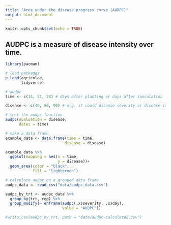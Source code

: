 ```yaml
---
title: "Area under the disease progress curve (AUDPC)"
output: html_document
---
```


```r
knitr::opts_chunk$set(echo = TRUE)
```

## AUDPC is a measure of disease intensity over time.

```r
library(pacman)

# load packages
p_load(agricolae, 
       tidyverse)

# audpc
time <- c(14, 21, 28) # days after planting or days after inoculation

disease <- c(40, 80, 90) # e.g. it could disease severity or disease incidece

# test the audpc function
audpc(evaluation = disease,
      dates = time)

# make a data frame
example_data <- data.frame(time = time,
                          disease = disease)

example_data %>% 
  ggplot(mapping = aes(x = time,
                       y = disease))+
  geom_area(color = "black",
            fill = "lightgreen")

# calculate audpc on a grouped data frame
audpc_data <- read_csv("data/audpc_data.csv")

audpc_by_trt <- audpc_data %>% 
  group_by(trt, rep) %>% 
  group_modify(~ enframe(audpc(.x$severity, .x$day),
                         value = "AUDPC"))

#write_csv(audpc_by_trt, path = "data/audpc-calculated.csv")

```


